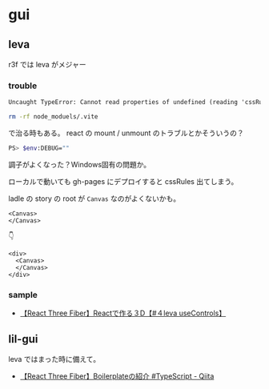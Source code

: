 
<Meta title="docs/gui" />

# gui

## leva

r3f では leva がメジャー

### trouble

```txt
Uncaught TypeError: Cannot read properties of undefined (reading 'cssRules')
```

```sh
rm -rf node_moduels/.vite
```

で治る時もある。
react の mount / unmount のトラブルとかそういうの？


```sh
PS> $env:DEBUG=""
```

調子がよくなった？Windows固有の問題か。

ローカルで動いても gh-pages にデプロイすると cssRules 出てしまう。

ladle の story の root が `Canvas` なのがよくないかも。

```tsx
<Canvas>
</Canvas>
```

👇

```tsx
<div>
  <Canvas>
  </Canvas>
</div>
```

### sample

- [【React Three Fiber】Reactで作る３D【#４leva useControls】](https://zenn.dev/web_life_ch/articles/4bf90c3388e176)

## lil-gui

leva ではまった時に備えて。

- [【React Three Fiber】Boilerplateの紹介 #TypeScript - Qiita](https://qiita.com/nemutas/items/cb28059fee5873613e35)

